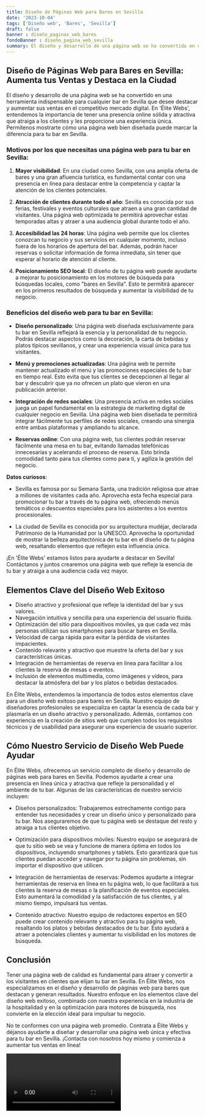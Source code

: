 ```yaml
---
title: Diseño de Páginas Web para Bares en Sevilla
date: '2023-10-04'
tags: ['Diseño web', 'Bares', 'Sevilla']
draft: false
banner : diseño_paginas_web_bares
fondoBanner : diseño_pagina_web_sevilla
summary: El diseño y desarrollo de una página web se ha convertido en una herramienta indispensable para cualquier bar en Sevilla que desee destacar y aumentar sus ventas en el competitivo mercado digital. En 'Élite Webs', entendemos la importancia de tener una presencia online sólida y atractiva que atraiga a los clientes y les proporcione una experiencia única. Permítenos mostrarte cómo una página web bien diseñada puede marcar la diferencia para tu bar en Sevilla.
---
```


## Diseño de Páginas Web para Bares en Sevilla: Aumenta tus Ventas y Destaca en la Ciudad

El diseño y desarrollo de una página web se ha convertido en una herramienta indispensable para cualquier bar en Sevilla que desee destacar y aumentar sus ventas en el competitivo mercado digital. En 'Élite Webs', entendemos la importancia de tener una presencia online sólida y atractiva que atraiga a los clientes y les proporcione una experiencia única. Permítenos mostrarte cómo una página web bien diseñada puede marcar la diferencia para tu bar en Sevilla.

### Motivos por los que necesitas una página web para tu bar en Sevilla:

1. **Mayor visibilidad**: En una ciudad como Sevilla, con una amplia oferta de bares y una gran afluencia turística, es fundamental contar con una presencia en línea para destacar entre la competencia y captar la atención de los clientes potenciales.

2. **Atracción de clientes durante todo el año**: Sevilla es conocida por sus ferias, festivales y eventos culturales que atraen a una gran cantidad de visitantes. Una página web optimizada te permitirá aprovechar estas temporadas altas y atraer a una audiencia global durante todo el año.

3. **Accesibilidad las 24 horas**: Una página web permite que los clientes conozcan tu negocio y sus servicios en cualquier momento, incluso fuera de los horarios de apertura del bar. Además, podrán hacer reservas o solicitar información de forma inmediata, sin tener que esperar al horario de atención al cliente.

4. **Posicionamiento SEO local**: El diseño de tu página web puede ayudarte a mejorar tu posicionamiento en los motores de búsqueda para búsquedas locales, como "bares en Sevilla". Esto te permitirá aparecer en los primeros resultados de búsqueda y aumentar la visibilidad de tu negocio.

### Beneficios del diseño web para tu bar en Sevilla:

- **Diseño personalizado**: Una página web diseñada exclusivamente para tu bar en Sevilla reflejará la esencia y la personalidad de tu negocio. Podrás destacar aspectos como la decoración, la carta de bebidas y platos típicos sevillanos, y crear una experiencia visual única para tus visitantes.

- **Menú y promociones actualizadas**: Una página web te permite mantener actualizado el menú y las promociones especiales de tu bar en tiempo real. Esto evita que tus clientes se decepcionen al llegar al bar y descubrir que ya no ofrecen un plato que vieron en una publicación anterior.

- **Integración de redes sociales**: Una presencia activa en redes sociales juega un papel fundamental en la estrategia de marketing digital de cualquier negocio en Sevilla. Una página web bien diseñada te permitirá integrar fácilmente tus perfiles de redes sociales, creando una sinergia entre ambas plataformas y ampliando tu alcance.

- **Reservas online**: Con una página web, tus clientes podrán reservar fácilmente una mesa en tu bar, evitando llamadas telefónicas innecesarias y acelerando el proceso de reserva. Esto brinda comodidad tanto para tus clientes como para ti, y agiliza la gestión del negocio.

**Datos curiosos**:
- Sevilla es famosa por su Semana Santa, una tradición religiosa que atrae a millones de visitantes cada año. Aprovecha esta fecha especial para promocionar tu bar a través de tu página web, ofreciendo menús temáticos o descuentos especiales para los asistentes a los eventos procesionales.

- La ciudad de Sevilla es conocida por su arquitectura mudéjar, declarada Patrimonio de la Humanidad por la UNESCO. Aprovecha la oportunidad de mostrar la belleza arquitectónica de tu bar en el diseño de tu página web, resaltando elementos que reflejen esta influencia única.

¡En 'Élite Webs' estamos listos para ayudarte a destacar en Sevilla! Contáctanos y juntos crearemos una página web que refleje la esencia de tu bar y atraiga a una audiencia cada vez mayor.

<GifSeo />

<Cta />

## Elementos Clave del Diseño Web Exitoso

- Diseño atractivo y profesional que refleje la identidad del bar y sus valores.
- Navegación intuitiva y sencilla para una experiencia del usuario fluida.
- Optimización del sitio para dispositivos móviles, ya que cada vez más personas utilizan sus smartphones para buscar bares en Sevilla.
- Velocidad de carga rápida para evitar la pérdida de visitantes impacientes.
- Contenido relevante y atractivo que muestre la oferta del bar y sus características únicas.
- Integración de herramientas de reserva en línea para facilitar a los clientes la reserva de mesas o eventos.
- Inclusión de elementos multimedia, como imágenes y vídeos, para destacar la atmósfera del bar y los platos o bebidas destacados.

En Élite Webs, entendemos la importancia de todos estos elementos clave para un diseño web exitoso para bares en Sevilla. Nuestro equipo de diseñadores profesionales se especializa en captar la esencia de cada bar y plasmarla en un diseño atractivo y personalizado. Además, contamos con experiencia en la creación de sitios web que cumplen todos los requisitos técnicos y de usabilidad para asegurar una experiencia de usuario superior.

## Cómo Nuestro Servicio de Diseño Web Puede Ayudar

En Élite Webs, ofrecemos un servicio completo de diseño y desarrollo de páginas web para bares en Sevilla. Podemos ayudarte a crear una presencia en línea única y atractiva que refleje la personalidad y el ambiente de tu bar. Algunas de las características de nuestro servicio incluyen:

- Diseños personalizados: Trabajaremos estrechamente contigo para entender tus necesidades y crear un diseño único y personalizado para tu bar. Nos aseguraremos de que tu página web se destaque del resto y atraiga a tus clientes objetivo.

- Optimización para dispositivos móviles: Nuestro equipo se asegurará de que tu sitio web se vea y funcione de manera óptima en todos los dispositivos, incluyendo smartphones y tablets. Esto garantizará que tus clientes puedan acceder y navegar por tu página sin problemas, sin importar el dispositivo que utilicen.

- Integración de herramientas de reservas: Podemos ayudarte a integrar herramientas de reserva en línea en tu página web, lo que facilitará a tus clientes la reserva de mesas o la planificación de eventos especiales. Esto aumentará la comodidad y la satisfacción de tus clientes, y al mismo tiempo, impulsará tus ventas.

- Contenido atractivo: Nuestro equipo de redactores expertos en SEO puede crear contenido relevante y atractivo para tu página web, resaltando los platos y bebidas destacados de tu bar. Esto ayudará a atraer a potenciales clientes y aumentar tu visibilidad en los motores de búsqueda.

## Conclusión

Tener una página web de calidad es fundamental para atraer y convertir a los visitantes en clientes que elijan tu bar en Sevilla. En Élite Webs, nos especializamos en el diseño y desarrollo de páginas web para bares que destacan y generan resultados. Nuestro enfoque en los elementos clave del diseño web exitoso, combinado con nuestra experiencia en la industria de la hospitalidad y en la optimización para motores de búsqueda, nos convierte en la elección ideal para impulsar tu negocio.

No te conformes con una página web promedio. Contrata a Élite Webs y déjanos ayudarte a diseñar y desarrollar una página web única y efectiva para tu bar en Sevilla. ¡Contacta con nosotros hoy mismo y comienza a aumentar tus ventas en línea!

<Video />

<CtaBot job='Bares' city='Sevilla'/>

<Gmaps query='Sevilla+españa+maps' />